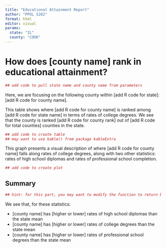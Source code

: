 ```yaml
---
title: "Educational Attainment Report"
author: "PPOL 5202"
format: html
editor: visual
params:
  state: "IL"
  county: "COOK"
---
```


# How does \[county name\] rank in educational attainment?

```r
## add code to pull state name and county name from parameters

```

Here, we are focusing on the following county within \[add R code for state\]: \[add R code for county name\].

This table shows where \[add R code for county name\] is ranked among \[add R code for state name\] in terms of rates of college degrees. We see that the county is ranked \[add R code for county rank\] out of \[add R code for total counties\] counties in the state.

```r
## add code to create table 
## may want to use kable() from package kableExtra

```

This graph presents a visual description of where \[add R code for county name\] falls along rates of college degrees, along with two other statistics: rates of high school diplomas and rates of professional school completion.

```r
## add code to create plot 


```

## Summary 

```r
## hint: for this part, you may want to modify the function to return both the plot and the input data for the plot 


```

We see that, for these statistics:

-   \[county name\] has \[higher or lower\] rates of high school diplomas than the state mean
-   \[county name\] has \[higher or lower\] rates of college degrees than the state mean
-   \[county name\] has \[higher or lower\] rates of professional school degrees than the state mean
